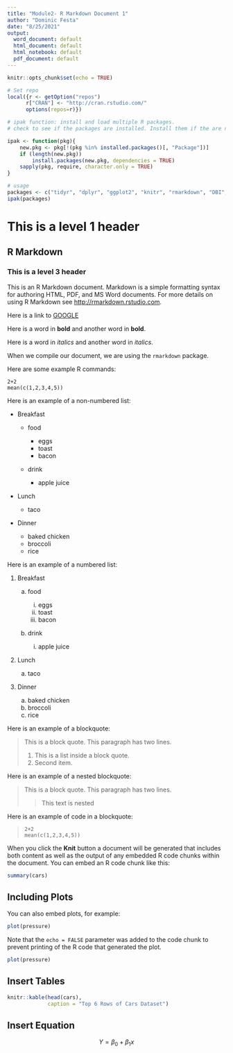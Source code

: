 ```yaml
---
title: "Module2- R Markdown Document 1"
author: "Dominic Festa"
date: "8/25/2021"
output:
  word_document: default
  html_document: default
  html_notebook: default
  pdf_document: default
---
```


```r
knitr::opts_chunk$set(echo = TRUE)

# Set repo
local({r <- getOption("repos")
      r["CRAN"] <- "http://cran.rstudio.com/"
      options(repos=r)})

# ipak function: install and load multiple R packages.
# check to see if the packages are installed. Install them if the are not, then load them into the R session.

ipak <- function(pkg){
	new.pkg <- pkg[!(pkg %in% installed.packages()[, "Package"])]
	if (length(new.pkg))
		install.packages(new.pkg, dependencies = TRUE)
	sapply(pkg, require, character.only = TRUE)
}

# usage
packages <- c("tidyr", "dplyr", "ggplot2", "knitr", "rmarkdown", "DBI", "tinytex", "devtools")
ipak(packages)
```

# This is a level 1 header

## R Markdown

### This is a level 3 header

This is an R Markdown document. Markdown is a simple formatting syntax for authoring HTML, PDF, and MS Word documents. For more details on using R Markdown see <http://rmarkdown.rstudio.com>.

Here is a link to [GOOGLE](https://www.google.com/)

Here is a word in **bold** and another word in **bold**.

Here is a word in *italics* and another word in *italics*.

When we compile our document, we are using the `rmarkdown` package.

Here are some example R commands:

    2+2
    mean(c(1,2,3,4,5))

Here is an example of a non-numbered list:

-   Breakfast

    -   food

        -   eggs
        -   toast
        -   bacon

    -   drink

        -   apple juice

-   Lunch

    -   taco

-   Dinner

    -   baked chicken
    -   broccoli
    -   rice

Here is an example of a numbered list:

1.  Breakfast

    a.  food

        i.  eggs
        ii. toast
        iii. bacon

    b.  drink

        i.  apple juice

2.  Lunch

    a.  taco

3.  Dinner

    a.  baked chicken
    b.  broccoli
    c.  rice

Here is an example of a blockquote:

> This is a block quote. This paragraph has two lines.
>
> 1.  This is a list inside a block quote.
> 2.  Second item.

Here is an example of a nested blockquote:

> This is a block quote. This paragraph has two lines.
>
> > This text is nested

Here is an example of code in a blockquote:

>     2+2
>     mean(c(1,2,3,4,5))

When you click the **Knit** button a document will be generated that includes both content as well as the output of any embedded R code chunks within the document. You can embed an R code chunk like this:

```r
summary(cars)
```

## Including Plots

You can also embed plots, for example:

```r
plot(pressure)
```

Note that the `echo = FALSE` parameter was added to the code chunk to prevent printing of the R code that generated the plot.

```r
plot(pressure)
```

## Insert Tables

```r
knitr::kable(head(cars),
             caption = "Top 6 Rows of Cars Dataset")
```

## Insert Equation

$$ Y = \beta_0 + \beta_1x $$
